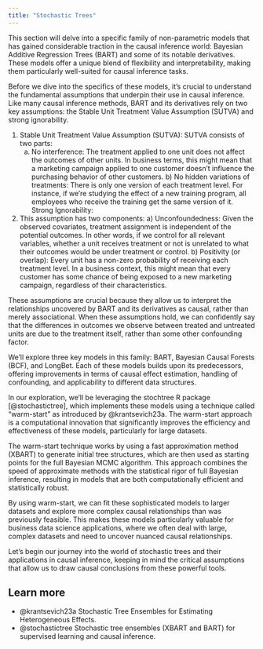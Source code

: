 ```yaml
---
title: "Stochastic Trees"
---
```


This section will delve into a specific family of non-parametric models that has
gained considerable traction in the causal inference world: Bayesian Additive
Regression Trees (BART) and some of its notable derivatives. These models offer
a unique blend of flexibility and interpretability, making them particularly
well-suited for causal inference tasks.

Before we dive into the specifics of these models, it's crucial to understand
the fundamental assumptions that underpin their use in causal inference. Like
many causal inference methods, BART and its derivatives rely on two key
assumptions: the Stable Unit Treatment Value Assumption (SUTVA) and strong
ignorability.

1.  Stable Unit Treatment Value Assumption (SUTVA): SUTVA consists of two parts:
    a) No interference: The treatment applied to one unit does not affect the
    outcomes of other units. In business terms, this might mean that a marketing
    campaign applied to one customer doesn't influence the purchasing behavior
    of other customers. b) No hidden variations of treatments: There is only one
    version of each treatment level. For instance, if we're studying the effect
    of a new training program, all employees who receive the training get the
    same version of it. Strong Ignorability:
2.  This assumption has two components: a) Unconfoundedness: Given the observed
    covariates, treatment assignment is independent of the potential outcomes.
    In other words, if we control for all relevant variables, whether a unit
    receives treatment or not is unrelated to what their outcomes would be under
    treatment or control. b) Positivity (or overlap): Every unit has a non-zero
    probability of receiving each treatment level. In a business context, this
    might mean that every customer has some chance of being exposed to a new
    marketing campaign, regardless of their characteristics.
    
These assumptions are crucial because they allow us to interpret the
relationships uncovered by BART and its derivatives as causal, rather than
merely associational. When these assumptions hold, we can confidently say that
the differences in outcomes we observe between treated and untreated units are
due to the treatment itself, rather than some other confounding factor.    

We'll explore three key models in this family: BART, Bayesian Causal Forests
(BCF), and LongBet. Each of these models builds upon its predecessors, offering
improvements in terms of causal effect estimation, handling of confounding, and
applicability to different data structures.

In our exploration, we'll be leveraging the stochtree R package
[@stochastictree], which implements these models using a technique called
"warm-start" as introduced by @krantsevich23a. The warm-start approach is a
computational innovation that significantly improves the efficiency and
effectiveness of these models, particularly for large datasets.

The warm-start technique works by using a fast approximation method (XBART) to
generate initial tree structures, which are then used as starting points for the
full Bayesian MCMC algorithm. This approach combines the speed of approximate
methods with the statistical rigor of full Bayesian inference, resulting in
models that are both computationally efficient and statistically robust.

By using warm-start, we can fit these sophisticated models to larger datasets
and explore more complex causal relationships than was previously feasible. This
makes these models particularly valuable for business data science applications,
where we often deal with large, complex datasets and need to uncover nuanced
causal relationships.

Let's begin our journey into the world of stochastic trees and their
applications in causal inference, keeping in mind the critical assumptions that
allow us to draw causal conclusions from these powerful tools.

::: {.callout-tip}
## Learn more
  - @krantsevich23a Stochastic Tree Ensembles for Estimating Heterogeneous
    Effects.
  - @stochastictree Stochastic tree ensembles (XBART and BART) for supervised
    learning and causal inference.
::: 
